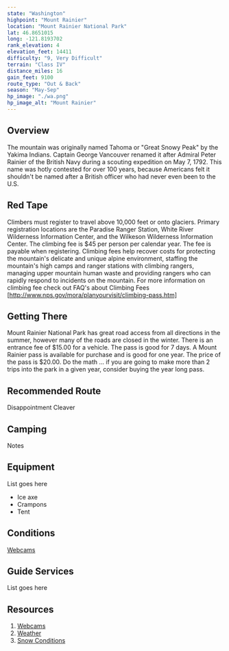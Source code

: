 ```yaml
---
state: "Washington"
highpoint: "Mount Rainier"
location: "Mount Rainier National Park"
lat: 46.8651015
long: -121.8193702
rank_elevation: 4
elevation_feet: 14411
difficulty: "9, Very Difficult"
terrain: "Class IV"
distance_miles: 16
gain_feet: 9100
route_type: "Out & Back"
season: "May-Sep"
hp_image: "./wa.png"
hp_image_alt: "Mount Rainier"
---
```


## Overview
The mountain was originally named Tahoma or "Great Snowy Peak" by the Yakima Indians. Captain George Vancouver renamed it after Admiral Peter Rainier of the British Navy during a scouting expedition on May 7, 1792. This name was hotly contested for over 100 years, because Americans felt it shouldn't be named after a British officer who had never even been to the U.S.

## Red Tape
Climbers must register to travel above 10,000 feet or onto glaciers. Primary registration locations are the Paradise Ranger Station, White River Wilderness Information Center, and the Wilkeson Wilderness Information Center. The climbing fee is $45 per person per calendar year. The fee is payable when registering. Climbing fees help recover costs for protecting the mountain's delicate and unique alpine environment, staffing the mountain's high camps and ranger stations with climbing rangers, managing upper mountain human waste and providing rangers who can rapidly respond to incidents on the mountain. For more information on climbing fee check out FAQ's about Climbing Fees [http://www.nps.gov/mora/planyourvisit/climbing-pass.htm]

## Getting There
Mount Rainier National Park has great road access from all directions in the summer, however many of the roads are closed in the winter.  There is an entrance fee of $15.00 for a vehicle.  The pass is good for 7 days.  A Mount Rainier pass is available for purchase and is good for one year.  The price of the pass is $20.00.  Do the math ... if you are going to make more than 2 trips into the park in a given year, consider buying the year long pass.

## Recommended Route
Disappointment Cleaver

## Camping
Notes

## Equipment
List goes here
- Ice axe
- Crampons
- Tent

## Conditions
[Webcams](https://www.nps.gov/mora/learn/photosmultimedia/webcams.htm)

## Guide Services
List goes here

## Resources
1. [Webcams](https://www.nps.gov/mora/learn/photosmultimedia/webcams.htm)
2. [Weather](https://forecast.weather.gov/MapClick.php?lon=-121.760424&lat=46.852947)
3. [Snow Conditions](https://www.nwac.us/)
